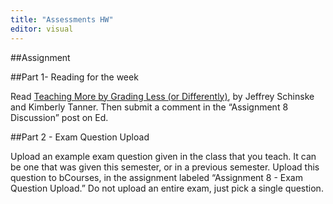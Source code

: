 ```yaml
---
title: "Assessments HW"
editor: visual
---
```


##Assignment

##Part 1- Reading for the week

Read [Teaching More by Grading Less (or Differently)](https://www.ncbi.nlm.nih.gov/pmc/articles/PMC4041495/), by Jeffrey Schinske and Kimberly Tanner. Then submit a comment in the "Assignment 8 Discussion" post on Ed.

##Part 2 - Exam Question Upload

Upload an example exam question given in the class that you teach. It can be one that was given this semester, or in a previous semester. Upload this question to bCourses, in the assignment labeled "Assignment 8 - Exam Question Upload." Do not upload an entire exam, just pick a single question.
